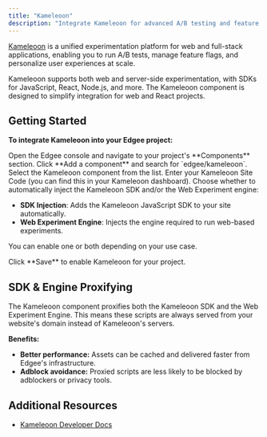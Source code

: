 ```yaml
---
title: "Kameleoon"
description: "Integrate Kameleoon for advanced A/B testing and feature experimentation on web and mobile applications."
---
```



<EdgeeSdk />

[Kameleoon](https://www.kameleoon.com) is a unified experimentation platform for web and full-stack applications, enabling you to run A/B tests, manage feature flags, and personalize user experiences at scale.

<Info>
Kameleoon supports both web and server-side experimentation, with SDKs for JavaScript, React, Node.js, and more.
The Kameleoon component is designed to simplify integration for web and React projects.
</Info>

## Getting Started

**To integrate Kameleoon into your Edgee project:**

<Steps>

<Step title="Open the Edgee Console">
Open the Edgee console and navigate to your project's **Components** section.
</Step>

<Step title="Add the Kameleoon Component">
Click **Add a component** and search for `edgee/kameleoon`. Select the Kameleoon component from the list.
</Step>

<Step title="Set your Kameleoon Site Code">
Enter your Kameleoon Site Code (you can find this in your Kameleoon dashboard).
</Step>

<Step title="Configure SDK and Web Experiment Engine Injection">
Choose whether to automatically inject the Kameleoon SDK and/or the Web Experiment engine:

- **SDK Injection**: Adds the Kameleoon JavaScript SDK to your site automatically.
- **Web Experiment Engine**: Injects the engine required to run web-based experiments.

You can enable one or both depending on your use case.
</Step>

<Step title="Save the component">
Click **Save** to enable Kameleoon for your project.
</Step>

</Steps>

## SDK & Engine Proxifying

The Kameleoon component proxifies both the Kameleoon SDK and the Web Experiment Engine.
This means these scripts are always served from your website's domain instead of Kameleoon's servers.

**Benefits:**
- **Better performance:** Assets can be cached and delivered faster from Edgee's infrastructure.
- **Adblock avoidance:** Proxied scripts are less likely to be blocked by adblockers or privacy tools.

## Additional Resources

- [Kameleoon Developer Docs](https://developers.kameleoon.com/)